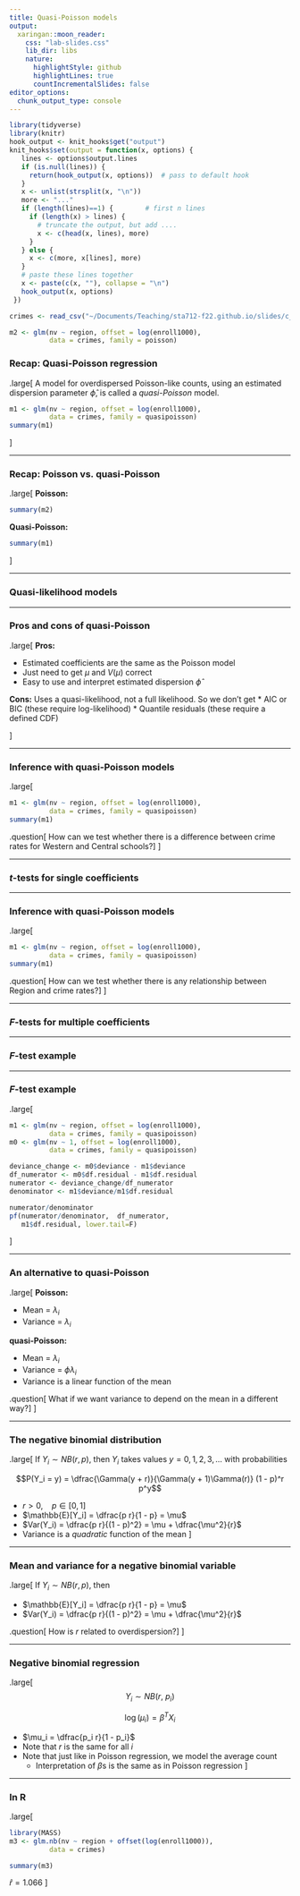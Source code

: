 ```yaml
---
title: Quasi-Poisson models
output:
  xaringan::moon_reader:
    css: "lab-slides.css"
    lib_dir: libs
    nature:
      highlightStyle: github
      highlightLines: true
      countIncrementalSlides: false
editor_options: 
  chunk_output_type: console
---
```


```r
library(tidyverse)
library(knitr)
hook_output <- knit_hooks$get("output")
knit_hooks$set(output = function(x, options) {
   lines <- options$output.lines
   if (is.null(lines)) {
     return(hook_output(x, options))  # pass to default hook
   }
   x <- unlist(strsplit(x, "\n"))
   more <- "..."
   if (length(lines)==1) {        # first n lines
     if (length(x) > lines) {
       # truncate the output, but add ....
       x <- c(head(x, lines), more)
     }
   } else {
     x <- c(more, x[lines], more)
   }
   # paste these lines together
   x <- paste(c(x, ""), collapse = "\n")
   hook_output(x, options)
 })

crimes <- read_csv("~/Documents/Teaching/sta712-f22.github.io/slides/c_data.csv")

m2 <- glm(nv ~ region, offset = log(enroll1000),
          data = crimes, family = poisson)

```

### Recap: Quasi-Poisson regression

.large[
A model for overdispersed Poisson-like counts, using an estimated dispersion parameter $\widehat{\phi}$, is called a *quasi-Poisson* model.

```r
m1 <- glm(nv ~ region, offset = log(enroll1000),
          data = crimes, family = quasipoisson)
summary(m1)
```
]

---

### Recap: Poisson vs. quasi-Poisson

.large[
**Poisson:**

```r
summary(m2)
```

**Quasi-Poisson:**
```r
summary(m1)
```
]

---

### Quasi-likelihood models

---

### Pros and cons of quasi-Poisson

.large[
**Pros:**

* Estimated coefficients are the same as the Poisson model
* Just need to get $\mu$ and $V(\mu)$ correct
* Easy to use and interpret estimated dispersion $\widehat{\phi}$

**Cons:** Uses a quasi-likelihood, not a full likelihood. So we don't get
* AIC or BIC (these require log-likelihood)
* Quantile residuals (these require a defined CDF)

]

---

### Inference with quasi-Poisson models

.large[
```r
m1 <- glm(nv ~ region, offset = log(enroll1000),
          data = crimes, family = quasipoisson)
summary(m1)
```

.question[
How can we test whether there is a difference between crime rates for Western and Central schools?
]
]

---

### $t$-tests for single coefficients

---

### Inference with quasi-Poisson models

.large[
```r
m1 <- glm(nv ~ region, offset = log(enroll1000),
          data = crimes, family = quasipoisson)
summary(m1)
```

.question[
How can we test whether there is any relationship between Region and crime rates?
]
]

---

### $F$-tests for multiple coefficients

---

### $F$-test example

---

### $F$-test example

.large[
```r
m1 <- glm(nv ~ region, offset = log(enroll1000),
          data = crimes, family = quasipoisson)
m0 <- glm(nv ~ 1, offset = log(enroll1000),
          data = crimes, family = quasipoisson)

deviance_change <- m0$deviance - m1$deviance
df_numerator <- m0$df.residual - m1$df.residual
numerator <- deviance_change/df_numerator
denominator <- m1$deviance/m1$df.residual

numerator/denominator
pf(numerator/denominator,  df_numerator, 
   m1$df.residual, lower.tail=F)
```
]

---

### An alternative to quasi-Poisson

.large[
**Poisson:**

* Mean = $\lambda_i$
* Variance = $\lambda_i$

**quasi-Poisson:**

* Mean = $\lambda_i$
* Variance = $\phi \lambda_i$
* Variance is a linear function of the mean

.question[
What if we want variance to depend on the mean in a different way?
]
]

---

### The negative binomial distribution

.large[
If $Y_i \sim NB(r, p)$, then $Y_i$ takes values $y = 0, 1, 2, 3, ...$ with probabilities

$$P(Y_i = y) = \dfrac{\Gamma(y + r)}{\Gamma(y + 1)\Gamma(r)} (1 - p)^r p^y$$

* $r > 0$, $\ \ \ p \in [0, 1]$
* $\mathbb{E}[Y_i] = \dfrac{p r}{1 - p} = \mu$
* $Var(Y_i) = \dfrac{p r}{(1 - p)^2} = \mu + \dfrac{\mu^2}{r}$
* Variance is a *quadratic* function of the mean
]

---

### Mean and variance for a negative binomial variable

.large[
If $Y_i \sim NB(r, p)$, then

* $\mathbb{E}[Y_i] = \dfrac{p r}{1 - p} = \mu$
* $Var(Y_i) = \dfrac{p r}{(1 - p)^2} = \mu + \dfrac{\mu^2}{r}$

.question[
How is $r$ related to overdispersion?
]
]

---

### Negative binomial regression

.large[
$$Y_i \sim NB(r, \ p_i)$$

$$\log(\mu_i) = \beta^T X_i$$

* $\mu_i = \dfrac{p_i r}{1 - p_i}$
* Note that $r$ is the same for all $i$
* Note that just like in Poisson regression, we model the average count
  * Interpretation of $\beta$s is the same as in Poisson regression
]

---

### In R

.large[
```r
library(MASS)
m3 <- glm.nb(nv ~ region + offset(log(enroll1000)),
          data = crimes)
```

```r
summary(m3)
```

$\widehat{r} = 1.066$
]
